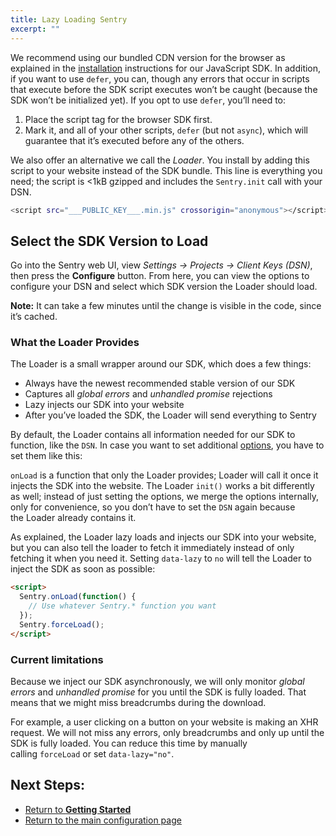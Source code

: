 ```yaml
---
title: Lazy Loading Sentry
excerpt: ""
---
```

We recommend using our bundled CDN version for the browser as explained in the [installation](sdks/javascript/index.md) instructions for our JavaScript SDK. In addition, if you want to use `defer`, you can, though any errors that occur in scripts that execute before the SDK script executes won’t be caught (because the SDK won’t be initialized yet). If you opt to use `defer`, you’ll need to: 

1. Place the script tag for the browser SDK first.
2. Mark it, and all of your other scripts, `defer` (but not `async`), which will guarantee that it’s executed before any of the others.

We also offer an alternative we call the *Loader*. You install by adding this script to your website instead of the SDK bundle. This line is everything you need; the script is <1kB gzipped and includes the `Sentry.init` call with your DSN.

```bash
<script src="___PUBLIC_KEY___.min.js" crossorigin="anonymous"></script>
```

## **Select the SDK Version to Load**

Go into the Sentry web UI, view *Settings -> Projects -> Client Keys (DSN)*, then press the **Configure** button. From here, you can view the options to configure your DSN and select which SDK version the Loader should load.

**Note:** It can take a few minutes until the change is visible in the code, since it’s cached.

[](js-loader-settings.png)

### What the Loader Provides

The Loader is a small wrapper around our SDK, which does a few things:

- Always have the newest recommended stable version of our SDK
- Captures all *global errors* and *unhandled promise* rejections
- Lazy injects our SDK into your website
- After you’ve loaded the SDK, the Loader will send everything to Sentry

By default, the Loader contains all information needed for our SDK to function, like the `DSN`. In case you want to set additional [options](/basics), you have to set them like this:

`onLoad` is a function that only the Loader provides; Loader will call it once it injects the SDK into the website. The Loader `init()` works a bit differently as well; instead of just setting the options, we merge the options internally, only for convenience, so you don’t have to set the `DSN` again because the Loader already contains it.

As explained, the Loader lazy loads and injects our SDK into your website, but you can also tell the loader to fetch it immediately instead of only fetching it when you need it. Setting `data-lazy` to `no` will tell the Loader to inject the SDK as soon as possible:

```html
<script> 
  Sentry.onLoad(function() {
    // Use whatever Sentry.* function you want
  });
  Sentry.forceLoad();
</script>
```

### **Current limitations**

Because we inject our SDK asynchronously, we will only monitor *global errors* and *unhandled promise* for you until the SDK is fully loaded. That means that we might miss breadcrumbs during the download.

For example, a user clicking on a button on your website is making an XHR request. We will not miss any errors, only breadcrumbs and only up until the SDK is fully loaded. You can reduce this time by manually calling `forceLoad` or set `data-lazy="no"`.

## Next Steps:

 - [Return to **Getting Started**](/sdks/javascript/)
 - [Return to the main configuration page](intro)